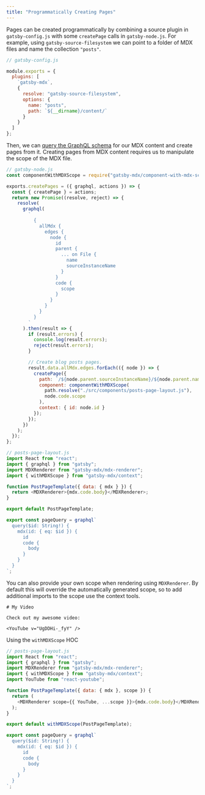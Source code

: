 ```yaml
---
title: "Programmatically Creating Pages"
---
```


Pages can be created programmatically by combining a source plugin in
`gatsby-config.js` with some `createPage` calls in
`gatsby-node.js`. For example, using `gatsby-source-filesystem` we can
point to a folder of MDX files and name the collection `"posts"`.

```javascript
// gatsby-config.js

module.exports = {
  plugins: [
    `gatsby-mdx`,
    {
      resolve: "gatsby-source-filesystem",
      options: {
        name: "posts",
        path: `${__dirname}/content/`
      }
    }
  ]
};
```

Then, we can [query the GraphQL
schema](/docs/guides/querying-mdx-content-via-graphql) for our MDX
content and create pages from it. Creating pages from MDX content
requires us to manipulate the scope of the MDX file.

```javascript
// gatsby-node.js
const componentWithMDXScope = require("gatsby-mdx/component-with-mdx-scope");

exports.createPages = ({ graphql, actions }) => {
  const { createPage } = actions;
  return new Promise((resolve, reject) => {
    resolve(
      graphql(
        `
          {
            allMdx {
              edges {
                node {
                  id
                  parent {
                    ... on File {
                      name
                      sourceInstanceName
                    }
                  }
                  code {
                    scope
                  }
                }
              }
            }
          }
        `
      ).then(result => {
        if (result.errors) {
          console.log(result.errors);
          reject(result.errors);
        }

        // Create blog posts pages.
        result.data.allMdx.edges.forEach(({ node }) => {
          createPage({
            path: `/${node.parent.sourceInstanceName}/${node.parent.name}`,
            component: componentWithMDXScope(
              path.resolve("./src/components/posts-page-layout.js"),
              node.code.scope
            ),
            context: { id: node.id }
          });
        });
      })
    );
  });
};
```

```javascript
// posts-page-layout.js
import React from "react";
import { graphql } from "gatsby";
import MDXRenderer from "gatsby-mdx/mdx-renderer";
import { withMDXScope } from "gatsby-mdx/context";

function PostPageTemplate({ data: { mdx } }) {
  return <MDXRenderer>{mdx.code.body}</MDXRenderer>;
}

export default PostPageTemplate;

export const pageQuery = graphql`
  query($id: String!) {
    mdx(id: { eq: $id }) {
      id
      code {
        body
      }
    }
  }
`;
```

You can also provide your own scope when rendering using `MDXRenderer`. By default this will override the automatically generated scope, so to add additional imports to the scope use the context tools.

```mdx
# My Video

Check out my awesome video:

<YouTube v="UgDDHi-_fyY" />
```

Using the `withMDXScope` HOC

```javascript
// posts-page-layout.js
import React from "react";
import { graphql } from "gatsby";
import MDXRenderer from "gatsby-mdx/mdx-renderer";
import { withMDXScope } from "gatsby-mdx/context";
import YouTube from "react-youtube";

function PostPageTemplate({ data: { mdx }, scope }) {
  return (
    <MDXRenderer scope={{ YouTube, ...scope }}>{mdx.code.body}</MDXRenderer>
  );
}

export default withMDXScope(PostPageTemplate);

export const pageQuery = graphql`
  query($id: String!) {
    mdx(id: { eq: $id }) {
      id
      code {
        body
      }
    }
  }
`;
```
